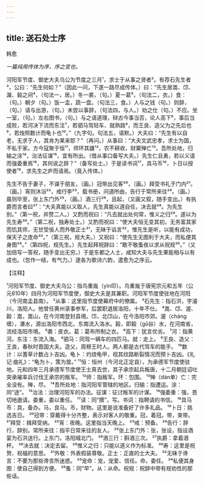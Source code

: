 ```yaml
---
---
---
```

title: 送石处士序
---



韩愈

*一篇纯用传体为序，序之变也。*

河阳军节度、御史大夫乌公为节度之三月¹，求士于从事之贤者²。有荐石先生者³，公曰：“先生何如？”（因此一问，下遂一路尽成传体。）曰：“先生居嵩、邙、潳、榖之间⁴，（句法一，居。）冬一裘，（句。）夏一葛⁵，（句法二，衣。）食：（句。）朝夕（句。）饭一盂，蔬一盘。（句法三，食。）人与之钱（句。）则辞，（句。）请与出游，（句。）未尝以事辞，（句法四，与人。）劝之仕（句。）不应。坐一室，（句。）左右图书，（句。）与之语道理，辩古今事当否，论人高下⁶，事后当成败，若河决下流而东注⁷，若驷马驾轻车、就熟路⁸，而王良、造父为之先后也⁹，若烛照数计而龟卜也¹⁰。”（九字句。句法五，语默。）大夫曰：“先生有以自老，无求于人，其肯为某来耶？”（再问。）从事曰：“大夫文武忠孝，求士为国，不私于家。方今寇聚于恒¹¹，师环其疆¹²，农不耕收，财粟殚亡¹³。吾所处地，归输之涂¹⁴，治法征谋¹⁵，宜有所出。（借从事口备写大夫。）先生仁且勇，若以义请而强委重焉¹⁶，其何说之辞？”（备写处士。）于是读书词¹⁷，具马币¹⁸，卜日以授使者¹⁹，求先生之庐而请焉。（竟入传体。）

先生不告于妻子，不谋于朋友，（画。）冠带出见客²⁰，（画。）拜受书礼于门内²¹。（画。）宵则沐浴²²，戒行李²³，载书册，问道所由，告行于常所来往²⁴。（画。）晨则毕至，张上东门外²⁵，（画。）酒三行²⁶，且起，（又画又叙，随手变出。）有执爵而言者曰²⁷：“大夫真能以义取人，先生真能以道自任，决去就²⁸。为先生别。”（第一祝，并赞二人。）又酌而祝曰：“凡去就出处何常，惟义之归²⁹。遂以为先生寿³⁰。”（第二祝，独寿处士。）又酌而祝曰：“使大夫恒无变其初，无务富其家而饥其师，无甘受佞人而外敬正士³¹，无昧于谄言³²，惟先生是听，以能有成功，保天子之庞命³³。”（第三祝，规大夫。）又祝曰：“使先生无图利于大夫，而私便其身图³⁴。”（第四祝，规先生。）先生起拜祝辞曰：“敢不敬蚤夜以求从祝规³⁵。”（又加倍写一答祝，随手变出无穷。）于是东都之人士，咸知大夫与先生果能相与以有成也。（忽作一结，有气力。）遂各为歌诗六韵，遣愈为之序云。

【注释】

¹河阳军节度、御史大夫乌公：指鸟重胤（yìn印）。鸟重胤于唐宪宗元和五年（公元810年）四月为河阳军节度使，御史大夫是其兼职。河阳军节度使驻地在河阳（今河南孟县南）。
²从事：这里指节度使幕府中的僚属。
³石先生：指石洪，字濬川，洛阳人。他曾任黄州录事参军，后罢职退居洛阳，十年不仕。
⁴嵩、邙、渥、榖：嵩，嵩山，在今河南登封县境。邙，北邙山，在今洛阳市郊。渥（cháng缠），瀑水，源出洛阳市西北，东南流入洛水。榖，即榖（gǔ谷）水，在河南省，流经洛阳市境。
⁵袭：皮衣。葛：葛布所制之衣。
⁶高下：犹言优劣。
⁷河：指黄河。东注：东流入海。
⁸驷马：同驾一辆车的四匹马。就：走上。
⁹王良、造父：王良，春秋时晋国大夫。造父，周穆王时人。两人都是古代驾车的能手。
¹⁰数计：以蓍草计数占卜吉凶。龟卜：灼烧龟甲，视其纹路断裂情况而预卜吉凶。《礼记·曲礼》：“龟为卜，策为筮。”
¹¹恒：恒州（今河北正定县），为承德军节度使驻地。元和四年三月承德军节度使王士真去世，其子承宗起兵叛唐，十二月朝廷诏吐突承璀率兵讨伐王承宗的叛军。
¹²师：指叛军。环：包围。
¹³殚（dàn单）亡：完全没有。殚，尽。
¹⁴吾所处地：指河阳军管辖的地区。归输：指遭运。涂：同“途”。
¹⁵治法：治理河阳军的办法。征谋：征讨叛军的计谋。
¹⁶强委重：强，恳切地遨请。委重，委以重任。
¹⁷读：同“撰”，写。书词：指聘请的书信。
¹⁸具马币：具，备办。马，良马。币，财物。这里是说准备好了许多礼品。
¹⁹卜日：挑选吉日。
²⁰冠带：穿戴得十分齐整，表示对客人的敬重。冠，着冠。带，束带。
²¹拜受：揖拜受纳。
²²宵：夜晚。这里指当天晚上。
²³戒：预备。
²⁴告行：辞行，辞别。常所来往：指平日常来往的友人。
²⁵张上东门外：张，张设，指设酒宴为石洪送行。上东门，洛阳城北门。
²⁶酒三行：斟酒三次。
²⁷执爵：拿着酒杯。
²⁸决去就：决定去留。
²⁹惟义之归：只能以道义作为标准。
³⁰寿：这里是祝贺、祝福的意思。
³¹外敬：外表假装尊敬。正士：正直的士大夫。
³²无昧于谗言：不要为那些谗言所迷惑。
³³宠命：宠，宠爱、信任。命，委任。
³⁴私便其身图：使自己得到方便。
³⁵蚤：同“早”。从：从命。祝规：祝辞中带有规劝性的那些话。